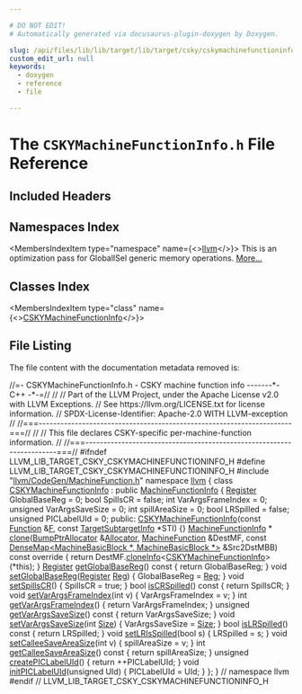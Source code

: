 ```yaml
---

# DO NOT EDIT!
# Automatically generated via docusaurus-plugin-doxygen by Doxygen.

slug: /api/files/lib/lib/target/lib/target/csky/cskymachinefunctioninfo-h
custom_edit_url: null
keywords:
  - doxygen
  - reference
  - file

---
```





# The `CSKYMachineFunctionInfo.h` File Reference

<DoxygenPage pluginConfig={pluginConfig}>



## Included Headers

<IncludesList>
<IncludesListItem
  filePath="llvm/CodeGen/MachineFunction.h"
  permalink="/docs/api/files/include/include/llvm/include/llvm/codegen/machinefunction-h"
  isLocal="true" />
</IncludesList>

## Namespaces Index

<MembersIndex>

<MembersIndexItem
  type="namespace"
  name={<><a href="/docs/api/namespaces/llvm">llvm</a></>}>
This is an optimization pass for GlobalISel generic memory operations. <a href="/docs/api/namespaces/llvm/#details">More...</a>
</MembersIndexItem>

</MembersIndex>

## Classes Index

<MembersIndex>

<MembersIndexItem
  type="class"
  name={<><a href="/docs/api/classes/llvm/cskymachinefunctioninfo">CSKYMachineFunctionInfo</a></>}>
</MembersIndexItem>

</MembersIndex>


## File Listing

The file content with the documentation metadata removed is:

<ProgramListing>

<Link id="l00001" /><CodeLine lineNumber="1"><Highlight kind="comment">//=- CSKYMachineFunctionInfo.h - CSKY machine function info -------&#42;- C++ -&#42;-=//</Highlight><Highlight kind="normal"></Highlight></CodeLine>
<Link id="l00002" /><CodeLine lineNumber="2"><Highlight kind="normal"></Highlight><Highlight kind="comment">//</Highlight><Highlight kind="normal"></Highlight></CodeLine>
<Link id="l00003" /><CodeLine lineNumber="3"><Highlight kind="normal"></Highlight><Highlight kind="comment">// Part of the LLVM Project, under the Apache License v2.0 with LLVM Exceptions.</Highlight><Highlight kind="normal"></Highlight></CodeLine>
<Link id="l00004" /><CodeLine lineNumber="4"><Highlight kind="normal"></Highlight><Highlight kind="comment">// See https://llvm.org/LICENSE.txt for license information.</Highlight><Highlight kind="normal"></Highlight></CodeLine>
<Link id="l00005" /><CodeLine lineNumber="5"><Highlight kind="normal"></Highlight><Highlight kind="comment">// SPDX-License-Identifier: Apache-2.0 WITH LLVM-exception</Highlight><Highlight kind="normal"></Highlight></CodeLine>
<Link id="l00006" /><CodeLine lineNumber="6"><Highlight kind="normal"></Highlight><Highlight kind="comment">//</Highlight><Highlight kind="normal"></Highlight></CodeLine>
<Link id="l00007" /><CodeLine lineNumber="7"><Highlight kind="normal"></Highlight><Highlight kind="comment">//===----------------------------------------------------------------------===//</Highlight><Highlight kind="normal"></Highlight></CodeLine>
<Link id="l00008" /><CodeLine lineNumber="8"><Highlight kind="normal"></Highlight><Highlight kind="comment">//</Highlight><Highlight kind="normal"></Highlight></CodeLine>
<Link id="l00009" /><CodeLine lineNumber="9"><Highlight kind="normal"></Highlight><Highlight kind="comment">// This file declares CSKY-specific per-machine-function information.</Highlight><Highlight kind="normal"></Highlight></CodeLine>
<Link id="l00010" /><CodeLine lineNumber="10"><Highlight kind="normal"></Highlight><Highlight kind="comment">//</Highlight><Highlight kind="normal"></Highlight></CodeLine>
<Link id="l00011" /><CodeLine lineNumber="11"><Highlight kind="normal"></Highlight><Highlight kind="comment">//===----------------------------------------------------------------------===//</Highlight><Highlight kind="normal"></Highlight></CodeLine>
<Link id="l00012" /><CodeLine lineNumber="12"><Highlight kind="normal"></Highlight></CodeLine>
<Link id="l00013" /><CodeLine lineNumber="13"><Highlight kind="normal"></Highlight><Highlight kind="preprocessor">#ifndef LLVM&#95;LIB&#95;TARGET&#95;CSKY&#95;CSKYMACHINEFUNCTIONINFO&#95;H</Highlight><Highlight kind="normal"></Highlight></CodeLine>
<Link id="l00014" /><CodeLine lineNumber="14"><Highlight kind="normal"></Highlight><Highlight kind="preprocessor">#define LLVM&#95;LIB&#95;TARGET&#95;CSKY&#95;CSKYMACHINEFUNCTIONINFO&#95;H</Highlight><Highlight kind="normal"></Highlight></CodeLine>
<Link id="l00015" /><CodeLine lineNumber="15"><Highlight kind="normal"></Highlight></CodeLine>
<Link id="l00016" /><CodeLine lineNumber="16"><Highlight kind="normal"></Highlight><Highlight kind="preprocessor">#include &quot;<a href="/docs/api/files/include/include/llvm/include/llvm/codegen/machinefunction-h">llvm/CodeGen/MachineFunction.h</a>&quot;</Highlight><Highlight kind="normal"></Highlight></CodeLine>
<Link id="l00017" /><CodeLine lineNumber="17"><Highlight kind="normal"></Highlight></CodeLine>
<Link id="l00018" /><CodeLine lineNumber="18"><Highlight kind="normal"></Highlight><Highlight kind="keyword">namespace </Highlight><Highlight kind="normal"><a href="/docs/api/namespaces/llvm">llvm</a> &#123;</Highlight></CodeLine>
<Link id="l00019" /><CodeLine lineNumber="19"><Highlight kind="normal"></Highlight></CodeLine>
<Link id="l00020" /><CodeLine lineNumber="20" lineLink="/docs/api/classes/llvm/cskymachinefunctioninfo"><Highlight kind="normal"></Highlight><Highlight kind="keyword">class </Highlight><Highlight kind="normal"><a href="/docs/api/classes/llvm/cskymachinefunctioninfo/#a691500b3b67a73b8671062ac362708a7">CSKYMachineFunctionInfo</a> : </Highlight><Highlight kind="keyword">public</Highlight><Highlight kind="normal"> <a href="/docs/api/structs/llvm/machinefunctioninfo">MachineFunctionInfo</a> &#123;</Highlight></CodeLine>
<Link id="l00021" /><CodeLine lineNumber="21"><Highlight kind="normal">  <a href="/docs/api/classes/llvm/register">Register</a> GlobalBaseReg = 0;</Highlight></CodeLine>
<Link id="l00022" /><CodeLine lineNumber="22"><Highlight kind="normal">  </Highlight><Highlight kind="keywordtype">bool</Highlight><Highlight kind="normal"> SpillsCR = </Highlight><Highlight kind="keyword">false</Highlight><Highlight kind="normal">;</Highlight></CodeLine>
<Link id="l00023" /><CodeLine lineNumber="23"><Highlight kind="normal"></Highlight></CodeLine>
<Link id="l00024" /><CodeLine lineNumber="24"><Highlight kind="normal">  </Highlight><Highlight kind="keywordtype">int</Highlight><Highlight kind="normal"> VarArgsFrameIndex = 0;</Highlight></CodeLine>
<Link id="l00025" /><CodeLine lineNumber="25"><Highlight kind="normal">  </Highlight><Highlight kind="keywordtype">unsigned</Highlight><Highlight kind="normal"> VarArgsSaveSize = 0;</Highlight></CodeLine>
<Link id="l00026" /><CodeLine lineNumber="26"><Highlight kind="normal"></Highlight></CodeLine>
<Link id="l00027" /><CodeLine lineNumber="27"><Highlight kind="normal">  </Highlight><Highlight kind="keywordtype">int</Highlight><Highlight kind="normal"> spillAreaSize = 0;</Highlight></CodeLine>
<Link id="l00028" /><CodeLine lineNumber="28"><Highlight kind="normal"></Highlight></CodeLine>
<Link id="l00029" /><CodeLine lineNumber="29"><Highlight kind="normal">  </Highlight><Highlight kind="keywordtype">bool</Highlight><Highlight kind="normal"> LRSpilled = </Highlight><Highlight kind="keyword">false</Highlight><Highlight kind="normal">;</Highlight></CodeLine>
<Link id="l00030" /><CodeLine lineNumber="30"><Highlight kind="normal"></Highlight></CodeLine>
<Link id="l00031" /><CodeLine lineNumber="31"><Highlight kind="normal">  </Highlight><Highlight kind="keywordtype">unsigned</Highlight><Highlight kind="normal"> PICLabelUId = 0;</Highlight></CodeLine>
<Link id="l00032" /><CodeLine lineNumber="32"><Highlight kind="normal"></Highlight></CodeLine>
<Link id="l00033" /><CodeLine lineNumber="33"><Highlight kind="normal"></Highlight><Highlight kind="keyword">public</Highlight><Highlight kind="normal">:</Highlight></CodeLine>
<Link id="l00034" /><CodeLine lineNumber="34" lineLink="/docs/api/classes/llvm/cskymachinefunctioninfo/#a691500b3b67a73b8671062ac362708a7"><Highlight kind="normal">  <a href="/docs/api/classes/llvm/cskymachinefunctioninfo/#a691500b3b67a73b8671062ac362708a7">CSKYMachineFunctionInfo</a>(</Highlight><Highlight kind="keyword">const</Highlight><Highlight kind="normal"> <a href="/docs/api/classes/llvm/function">Function</a> &amp;<a href="/docs/api/files/lib/lib/support/md5-cpp/#a96d73bbd7af15cb1fc38c3f4a3bd82e9">F</a>, </Highlight><Highlight kind="keyword">const</Highlight><Highlight kind="normal"> <a href="/docs/api/classes/llvm/targetsubtargetinfo">TargetSubtargetInfo</a> &#42;STI) &#123;&#125;</Highlight></CodeLine>
<Link id="l00035" /><CodeLine lineNumber="35"><Highlight kind="normal"></Highlight></CodeLine>
<Link id="l00036" /><CodeLine lineNumber="36"><Highlight kind="normal">  <a href="/docs/api/structs/llvm/machinefunctioninfo">MachineFunctionInfo</a> &#42;</Highlight></CodeLine>
<Link id="l00037" /><CodeLine lineNumber="37" lineLink="/docs/api/classes/llvm/cskymachinefunctioninfo/#a4e4c9f1b400c8093626e45555b9299cd"><Highlight kind="normal">  <a href="/docs/api/classes/llvm/cskymachinefunctioninfo/#a4e4c9f1b400c8093626e45555b9299cd">clone</a>(<a href="/docs/api/namespaces/llvm/#a8e612822d4ba7bb36c9c79582a567108">BumpPtrAllocator</a> &amp;<a href="/docs/api/files/lib/lib/codegen/regallocbasic-cpp/#ad5d00e1d77644d95847b9bf8da12b759">Allocator</a>, <a href="/docs/api/classes/llvm/machinefunction">MachineFunction</a> &amp;DestMF,</Highlight></CodeLine>
<Link id="l00038" /><CodeLine lineNumber="38"><Highlight kind="normal">        </Highlight><Highlight kind="keyword">const</Highlight><Highlight kind="normal"> <a href="/docs/api/classes/llvm/densemap">DenseMap&lt;MachineBasicBlock &#42;, MachineBasicBlock &#42;&gt;</a> &amp;Src2DstMBB)</Highlight><Highlight kind="keyword"></Highlight></CodeLine>
<Link id="l00039" /><CodeLine lineNumber="39"><Highlight kind="keyword">      const override </Highlight><Highlight kind="normal">&#123;</Highlight></CodeLine>
<Link id="l00040" /><CodeLine lineNumber="40"><Highlight kind="normal">    </Highlight><Highlight kind="keywordflow">return</Highlight><Highlight kind="normal"> DestMF.<a href="/docs/api/classes/llvm/machinefunction/#ac31b21febeefe69aaddea3541dae45e1">cloneInfo</a>&lt;<a href="/docs/api/classes/llvm/cskymachinefunctioninfo/#a691500b3b67a73b8671062ac362708a7">CSKYMachineFunctionInfo</a>&gt;(&#42;this);</Highlight></CodeLine>
<Link id="l00041" /><CodeLine lineNumber="41"><Highlight kind="normal">  &#125;</Highlight></CodeLine>
<Link id="l00042" /><CodeLine lineNumber="42"><Highlight kind="normal"></Highlight></CodeLine>
<Link id="l00043" /><CodeLine lineNumber="43" lineLink="/docs/api/classes/llvm/cskymachinefunctioninfo/#a6ccb281b932fd05f55f8aefb8f990d65"><Highlight kind="normal">  <a href="/docs/api/classes/llvm/register">Register</a> <a href="/docs/api/classes/llvm/cskymachinefunctioninfo/#a6ccb281b932fd05f55f8aefb8f990d65">getGlobalBaseReg</a>()</Highlight><Highlight kind="keyword"> const </Highlight><Highlight kind="normal">&#123; </Highlight><Highlight kind="keywordflow">return</Highlight><Highlight kind="normal"> GlobalBaseReg; &#125;</Highlight></CodeLine>
<Link id="l00044" /><CodeLine lineNumber="44" lineLink="/docs/api/classes/llvm/cskymachinefunctioninfo/#ac8cf470332785916efa747fc5c240646"><Highlight kind="normal">  </Highlight><Highlight kind="keywordtype">void</Highlight><Highlight kind="normal"> <a href="/docs/api/classes/llvm/cskymachinefunctioninfo/#ac8cf470332785916efa747fc5c240646">setGlobalBaseReg</a>(<a href="/docs/api/classes/llvm/register">Register</a> <a href="/docs/api/files/lib/lib/codegen/machinesink-cpp/#a359e1ff26f6d466d927a61aae45b05c3">Reg</a>) &#123; GlobalBaseReg = <a href="/docs/api/files/lib/lib/codegen/machinesink-cpp/#a359e1ff26f6d466d927a61aae45b05c3">Reg</a>; &#125;</Highlight></CodeLine>
<Link id="l00045" /><CodeLine lineNumber="45"><Highlight kind="normal"></Highlight></CodeLine>
<Link id="l00046" /><CodeLine lineNumber="46" lineLink="/docs/api/classes/llvm/cskymachinefunctioninfo/#a4dfa249a247a8f3bc2eb42b3516833fb"><Highlight kind="normal">  </Highlight><Highlight kind="keywordtype">void</Highlight><Highlight kind="normal"> <a href="/docs/api/classes/llvm/cskymachinefunctioninfo/#a4dfa249a247a8f3bc2eb42b3516833fb">setSpillsCR</a>() &#123; SpillsCR = </Highlight><Highlight kind="keyword">true</Highlight><Highlight kind="normal">; &#125;</Highlight></CodeLine>
<Link id="l00047" /><CodeLine lineNumber="47" lineLink="/docs/api/classes/llvm/cskymachinefunctioninfo/#ad3bc5de9e6f4c3b2e432901c9d98ccc3"><Highlight kind="normal">  </Highlight><Highlight kind="keywordtype">bool</Highlight><Highlight kind="normal"> <a href="/docs/api/classes/llvm/cskymachinefunctioninfo/#ad3bc5de9e6f4c3b2e432901c9d98ccc3">isCRSpilled</a>()</Highlight><Highlight kind="keyword"> const </Highlight><Highlight kind="normal">&#123; </Highlight><Highlight kind="keywordflow">return</Highlight><Highlight kind="normal"> SpillsCR; &#125;</Highlight></CodeLine>
<Link id="l00048" /><CodeLine lineNumber="48"><Highlight kind="normal"></Highlight></CodeLine>
<Link id="l00049" /><CodeLine lineNumber="49" lineLink="/docs/api/classes/llvm/cskymachinefunctioninfo/#ab87f6c9f8ad0e4608ee3e6181b6686a0"><Highlight kind="normal">  </Highlight><Highlight kind="keywordtype">void</Highlight><Highlight kind="normal"> <a href="/docs/api/classes/llvm/cskymachinefunctioninfo/#ab87f6c9f8ad0e4608ee3e6181b6686a0">setVarArgsFrameIndex</a>(</Highlight><Highlight kind="keywordtype">int</Highlight><Highlight kind="normal"> v) &#123; VarArgsFrameIndex = v; &#125;</Highlight></CodeLine>
<Link id="l00050" /><CodeLine lineNumber="50" lineLink="/docs/api/classes/llvm/cskymachinefunctioninfo/#a6e4dec4dcfe4a54e9d921a81c2d373c3"><Highlight kind="normal">  </Highlight><Highlight kind="keywordtype">int</Highlight><Highlight kind="normal"> <a href="/docs/api/classes/llvm/cskymachinefunctioninfo/#a6e4dec4dcfe4a54e9d921a81c2d373c3">getVarArgsFrameIndex</a>() &#123; </Highlight><Highlight kind="keywordflow">return</Highlight><Highlight kind="normal"> VarArgsFrameIndex; &#125;</Highlight></CodeLine>
<Link id="l00051" /><CodeLine lineNumber="51"><Highlight kind="normal"></Highlight></CodeLine>
<Link id="l00052" /><CodeLine lineNumber="52" lineLink="/docs/api/classes/llvm/cskymachinefunctioninfo/#afdfb520bdce5ab48366da555ee93acdb"><Highlight kind="normal">  </Highlight><Highlight kind="keywordtype">unsigned</Highlight><Highlight kind="normal"> <a href="/docs/api/classes/llvm/cskymachinefunctioninfo/#afdfb520bdce5ab48366da555ee93acdb">getVarArgsSaveSize</a>()</Highlight><Highlight kind="keyword"> const </Highlight><Highlight kind="normal">&#123; </Highlight><Highlight kind="keywordflow">return</Highlight><Highlight kind="normal"> VarArgsSaveSize; &#125;</Highlight></CodeLine>
<Link id="l00053" /><CodeLine lineNumber="53" lineLink="/docs/api/classes/llvm/cskymachinefunctioninfo/#addad1d09698da34cc49d0e025cc590c6"><Highlight kind="normal">  </Highlight><Highlight kind="keywordtype">void</Highlight><Highlight kind="normal"> <a href="/docs/api/classes/llvm/cskymachinefunctioninfo/#addad1d09698da34cc49d0e025cc590c6">setVarArgsSaveSize</a>(</Highlight><Highlight kind="keywordtype">int</Highlight><Highlight kind="normal"> <a href="/docs/api/files/lib/lib/analysis/inlineorder-cpp/#a7ee6f0cb51c3b9056199e9a0001fe8c3a6f6cb72d544962fa333e2e34ce64f719">Size</a>) &#123; VarArgsSaveSize = <a href="/docs/api/files/lib/lib/analysis/inlineorder-cpp/#a7ee6f0cb51c3b9056199e9a0001fe8c3a6f6cb72d544962fa333e2e34ce64f719">Size</a>; &#125;</Highlight></CodeLine>
<Link id="l00054" /><CodeLine lineNumber="54"><Highlight kind="normal"></Highlight></CodeLine>
<Link id="l00055" /><CodeLine lineNumber="55" lineLink="/docs/api/classes/llvm/cskymachinefunctioninfo/#ae69e027db58f362de6e0562bcb89c13f"><Highlight kind="normal">  </Highlight><Highlight kind="keywordtype">bool</Highlight><Highlight kind="normal"> <a href="/docs/api/classes/llvm/cskymachinefunctioninfo/#ae69e027db58f362de6e0562bcb89c13f">isLRSpilled</a>()</Highlight><Highlight kind="keyword"> const </Highlight><Highlight kind="normal">&#123; </Highlight><Highlight kind="keywordflow">return</Highlight><Highlight kind="normal"> LRSpilled; &#125;</Highlight></CodeLine>
<Link id="l00056" /><CodeLine lineNumber="56" lineLink="/docs/api/classes/llvm/cskymachinefunctioninfo/#a69847ad4516e821c92bff0bc78970dd7"><Highlight kind="normal">  </Highlight><Highlight kind="keywordtype">void</Highlight><Highlight kind="normal"> <a href="/docs/api/classes/llvm/cskymachinefunctioninfo/#a69847ad4516e821c92bff0bc78970dd7">setLRIsSpilled</a>(</Highlight><Highlight kind="keywordtype">bool</Highlight><Highlight kind="normal"> s) &#123; LRSpilled = s; &#125;</Highlight></CodeLine>
<Link id="l00057" /><CodeLine lineNumber="57"><Highlight kind="normal"></Highlight></CodeLine>
<Link id="l00058" /><CodeLine lineNumber="58" lineLink="/docs/api/classes/llvm/cskymachinefunctioninfo/#a13cfdeb9282d06856390118c894e6441"><Highlight kind="normal">  </Highlight><Highlight kind="keywordtype">void</Highlight><Highlight kind="normal"> <a href="/docs/api/classes/llvm/cskymachinefunctioninfo/#a13cfdeb9282d06856390118c894e6441">setCalleeSaveAreaSize</a>(</Highlight><Highlight kind="keywordtype">int</Highlight><Highlight kind="normal"> v) &#123; spillAreaSize = v; &#125;</Highlight></CodeLine>
<Link id="l00059" /><CodeLine lineNumber="59" lineLink="/docs/api/classes/llvm/cskymachinefunctioninfo/#a27a4e20a22da3709a9aee285b1745cf9"><Highlight kind="normal">  </Highlight><Highlight kind="keywordtype">int</Highlight><Highlight kind="normal"> <a href="/docs/api/classes/llvm/cskymachinefunctioninfo/#a27a4e20a22da3709a9aee285b1745cf9">getCalleeSaveAreaSize</a>()</Highlight><Highlight kind="keyword"> const </Highlight><Highlight kind="normal">&#123; </Highlight><Highlight kind="keywordflow">return</Highlight><Highlight kind="normal"> spillAreaSize; &#125;</Highlight></CodeLine>
<Link id="l00060" /><CodeLine lineNumber="60"><Highlight kind="normal"></Highlight></CodeLine>
<Link id="l00061" /><CodeLine lineNumber="61" lineLink="/docs/api/classes/llvm/cskymachinefunctioninfo/#a392c7fa2c24b8ad6fe5da58f9f7886fa"><Highlight kind="normal">  </Highlight><Highlight kind="keywordtype">unsigned</Highlight><Highlight kind="normal"> <a href="/docs/api/classes/llvm/cskymachinefunctioninfo/#a392c7fa2c24b8ad6fe5da58f9f7886fa">createPICLabelUId</a>() &#123; </Highlight><Highlight kind="keywordflow">return</Highlight><Highlight kind="normal"> ++PICLabelUId; &#125;</Highlight></CodeLine>
<Link id="l00062" /><CodeLine lineNumber="62" lineLink="/docs/api/classes/llvm/cskymachinefunctioninfo/#a77041d7abef42282fd0674c17994871f"><Highlight kind="normal">  </Highlight><Highlight kind="keywordtype">void</Highlight><Highlight kind="normal"> <a href="/docs/api/classes/llvm/cskymachinefunctioninfo/#a77041d7abef42282fd0674c17994871f">initPICLabelUId</a>(</Highlight><Highlight kind="keywordtype">unsigned</Highlight><Highlight kind="normal"> UId) &#123; PICLabelUId = UId; &#125;</Highlight></CodeLine>
<Link id="l00063" /><CodeLine lineNumber="63"><Highlight kind="normal">&#125;;</Highlight></CodeLine>
<Link id="l00064" /><CodeLine lineNumber="64"><Highlight kind="normal"></Highlight></CodeLine>
<Link id="l00065" /><CodeLine lineNumber="65"><Highlight kind="normal">&#125; </Highlight><Highlight kind="comment">// namespace llvm</Highlight><Highlight kind="normal"></Highlight></CodeLine>
<Link id="l00066" /><CodeLine lineNumber="66"><Highlight kind="normal"></Highlight></CodeLine>
<Link id="l00067" /><CodeLine lineNumber="67"><Highlight kind="normal"></Highlight><Highlight kind="preprocessor">#endif </Highlight><Highlight kind="comment">// LLVM&#95;LIB&#95;TARGET&#95;CSKY&#95;CSKYMACHINEFUNCTIONINFO&#95;H</Highlight><Highlight kind="normal"></Highlight></CodeLine>

</ProgramListing>

</DoxygenPage>
